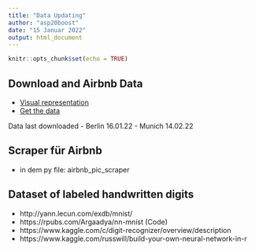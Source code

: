 ```yaml
---
title: "Data Updating"
author: "asp20boost"
date: "15 Januar 2022"
output: html_document
---
```


```r
knitr::opts_chunk$set(echo = TRUE)
```

## Download and Airbnb Data
- [Visual representation](http://insideairbnb.com/berlin)
- [Get the data](http://insideairbnb.com/get-the-data.html)

Data last downloaded
- Berlin 16.01.22
- Munich 14.02.22

## Scraper für Airbnb
-   in dem py file: airbnb_pic_scraper

## Dataset of labeled handwritten digits
-   http://yann.lecun.com/exdb/mnist/
-   https://rpubs.com/Argaadya/nn-mnist (Code)
-   https://www.kaggle.com/c/digit-recognizer/overview/description
-   https://www.kaggle.com/russwill/build-your-own-neural-network-in-r